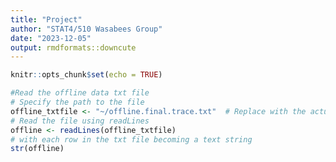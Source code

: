 ---
title: "Project"
author: "STAT4/510 Wasabees Group"
date: "2023-12-05"
output: rmdformats::downcute
---
  
```{r setup, include=FALSE}
knitr::opts_chunk$set(echo = TRUE)
```

```{r}
#Read the offline data txt file
# Specify the path to the file
offline_txtfile <- "~/offline.final.trace.txt"  # Replace with the actual path in your directory
# Read the file using readLines
offline <- readLines(offline_txtfile)
# with each row in the txt file becoming a text string
str(offline)
```
